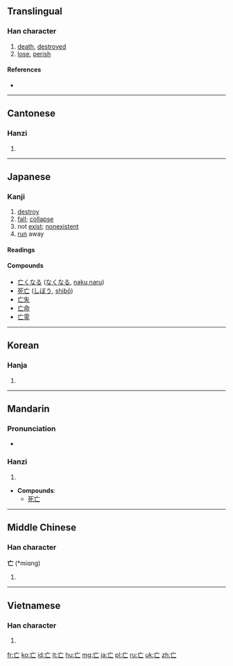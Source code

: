 {{also|亾}}<!-- may be replaced by zh-forms -->
==Translingual==
{{stroke order|strokes=3}}

===Han character===
{{Han char|rn=8|rad=亠|as=01|sn=3|four=0071<sub>0</sub>|canj=卜女 (YV)}}

# [[death]], [[destroyed]]
# [[lose]], [[perish]]

====References====
* {{Han ref|kx=0088.030|dkj=00287|dj=0184.130|hdz=10279.050|uh=4EA1|ud=20129|bh=A460|bd=42080}}

----

==Cantonese==

===Hanzi===
{{yue-hanzi|jyut=|y=mong4, mou4}}

# {{defn|lang=yue|sort=亠01}}

----

==Japanese==

===Kanji===
{{ja-kanji|grade=6|rs=亠01}}

# [[destroy]]
# [[fall]]; [[collapse]]
# not [[exist]]; [[nonexistent]]
# [[run]] away

====Readings====
{{ja-readings
|kanon=[[ぼう]] (bō)
|goon=[[もう]] (mō)
|kun=[[ない|な-い]] ([[亡い]], na-i), [[なき|な-き]] ([[亡き]], na-ki), [[ほろぶ|ほろ-ぶ]] ([[亡ぶ]], horo-bu), [[ほろびる|ほろ-びる]] ([[亡びる]], horo-biru), [[ほろぼす|ほろ-ぼす]] ([[亡ぼす]], horo-bosu)
}}

====Compounds====
* [[亡くなる]] ([[なくなる]], [[naku naru]])
* [[死亡]] ([[しぼう]], [[shibō]])
* [[亡失]]
* [[亡命]]
* [[亡霊]]

----

==Korean==

===Hanja===
{{ko-hanja|hangeul=[[망]], [[무]]|rv=mang, mu|mr=mang, mu}}

# {{defn|lang=ko|sort=亠01}}

----

==Mandarin==

===Pronunciation===
* {{audio|Zh-wáng.ogg|Audio}}

===Hanzi===
{{cmn-hanzi|pin=[[wáng]] ([[wang2]])|wg=wang<sup>2</sup>}}

# {{defn|lang=cmn|sort=亠01}}

* '''Compounds''':
** [[死亡]]

----

==Middle Chinese==

===Han character===
'''亡''' (*miɑng)<!--Unihan uses "ɑ" rather than "a"; does this represent a different vowel?--><!--asterisk signifies that this is a reconstructed pronunciation-->

# {{defn|lang=zhx-mid|sort=亠01}}

----

==Vietnamese==

===Han character===
{{vi-hantu|[[vong]], [[vô]]|rs=亠01}}

# {{defn|lang=vi|sort=亠01}}

[[fr:亡]]
[[ko:亡]]
[[id:亡]]
[[lt:亡]]
[[hu:亡]]
[[mg:亡]]
[[ja:亡]]
[[pl:亡]]
[[ru:亡]]
[[uk:亡]]
[[zh:亡]]